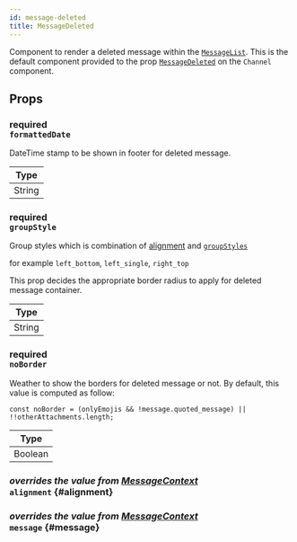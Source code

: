 ```yaml
---
id: message-deleted
title: MessageDeleted
---
```



Component to render a deleted message within the [`MessageList`](../message-list-components/message-list.mdx).
This is the default component provided to the prop [`MessageDeleted`](../../../ui-components/channel#messagedeleted) on the `Channel` component.

## Props

### <div class="label description required">required</div> `formattedDate`

DateTime stamp to be shown in footer for deleted message.

| Type   |
| ------ |
| String |

### <div class="label description required">required</div> `groupStyle`

Group styles which is combination of [alignment](../../../ui-components/contexts/message-context#alignment) and [`groupStyles`](../../../ui-components/contexts/message-context#groupstyles)

for example `left_bottom`, `left_single`, `right_top`

This prop decides the appropriate border radius to apply for deleted message container.

| Type   |
| ------ |
| String |

### <div class="label description required">required</div> `noBorder`

Weather to show the borders for deleted message or not. By default, this value is computed as follow:

```tsx
const noBorder = (onlyEmojis && !message.quoted_message) || !!otherAttachments.length;
```

| Type    |
| ------- |
| Boolean |

<!-- ### <div class="label description required">required</div> **onLayout** -->

### <div class="label description">_overrides the value from [MessageContext](../../../ui-components/contexts/message-context#alignment)_</div> `alignment` {#alignment}

<Alignment />

### <div class="label description">_overrides the value from [MessageContext](../../../ui-components/contexts/message-context#message)_</div> `message` {#message}

<MessageProp />
